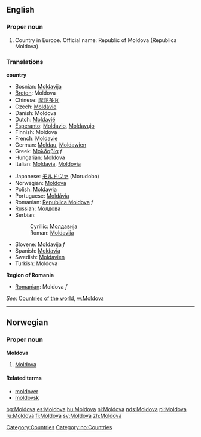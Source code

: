 ==English==
===Proper noun===

# Country in Europe. Official name: Republic of Moldova (Republica Moldova). 

===Translations===
'''country'''
{{top}}
*Bosnian: [[Moldavija#Bosnian|Moldavija]] {{f}}
*[[Breton]]: Moldova
*Chinese: [[摩尔多瓦]]
*Czech: [[Moldávie]]
*Danish: Moldova
*Dutch: [[Moldavië]]
*[[Esperanto]]: [[Moldavio]], [[Moldavujo]]
*Finnish: Moldova
*French: [[Moldavie]]
*German: [[Moldau]], [[Moldawien]]
*Greek: [[Μολδαβία]] ''f''
*Hungarian: Moldova
*Italian: [[Moldavia]], [[Moldovia]]
{{mid}}
*Japanese: [[モルドヴァ]] (Morudoba)
*Norwegian: [[#Norwegian|Moldova]]
*Polish: [[Mołdawia]]
*Portuguese: [[Moldávia]]
*Romanian: [[Republica Moldova]] ''f''
*Russian: [[Молдова]]
*Serbian:
*:Cyrillic: [[Молдавија]] {{f}}
*:Roman: [[Moldavija#Bosnian|Moldavija]] {{f}}
*Slovene: [[Moldavija#Slovene|Moldavija]] ''f''
*Spanish: [[Moldavia]]
*Swedish: [[Moldavien]]
*Turkish: Moldova
{{bottom}}

'''Region of Romania'''
*[[Romanian]]: Moldova ''f''

''See'': [[Countries of the world]], [[w:Moldova]]
[[Category:Countries]]
----

==Norwegian==
===Proper noun===
[[Category:no:Countries]]
'''Moldova'''
#[[#English|Moldova]]
====Related terms====
*[[moldover]]
*[[moldovsk]]

[[bg:Moldova]]
[[es:Moldova]]
[[hu:Moldova]]
[[nl:Moldova]]
[[nds:Moldova]]
[[pl:Moldova]]
[[ru:Moldova]]
[[fi:Moldova]]
[[sv:Moldova]]
[[zh:Moldova]]
